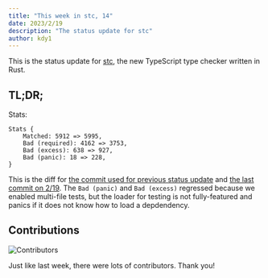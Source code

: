 ```yaml
---
title: "This week in stc, 14"
date: 2023/2/19
description: "The status update for stc"
author: kdy1
---
```


This is the status update for [stc](https://github.com/dudykr/stc), the new TypeScript type checker written in Rust.

## TL;DR;

Stats:

```
Stats {
    Matched: 5912 => 5995,
    Bad (required): 4162 => 3753,
    Bad (excess): 638 => 927,
    Bad (panic): 18 => 228,
}
```

This is the diff for [the commit used for previous status update](https://github.com/dudykr/stc/blob/b5f1cf11908d89b2a82854249e6f296a0cb5109a/crates/stc_ts_type_checker/tests/tsc-stats.rust-debug) and [the last commit on 2/19](https://github.com/dudykr/stc/blob/ad91d8ac2936f9befb8dbffb43a687b77402318c/crates/stc_ts_type_checker/tests/tsc-stats.rust-debug).
The `Bad (panic)` and `Bad (excess)` regressed because we enabled multi-file tests, but the loader for testing is not fully-featured and panics if it does not know how to load a depdendency.

## Contributions

![Contributors](/images/this-week-in-stc/14/contributors.png)

Just like last week, there were lots of contributors. Thank you!
